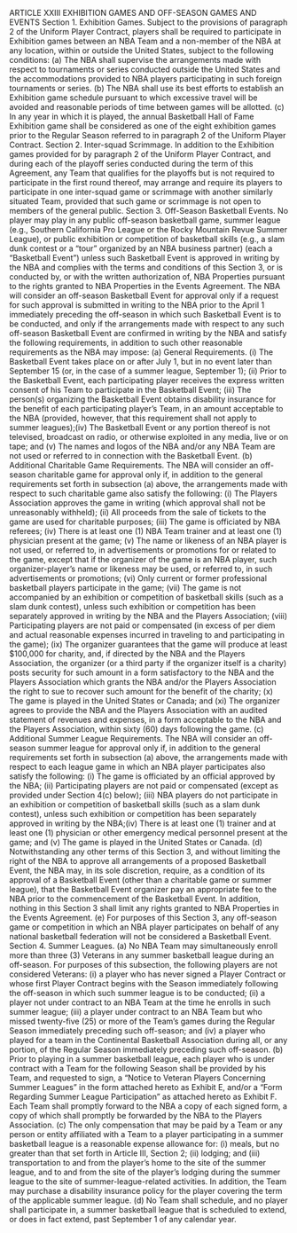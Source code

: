 ARTICLE XXIII
                                   EXHIBITION GAMES AND OFF-SEASON
                                              GAMES AND EVENTS
Section 1.        Exhibition Games.
      Subject to the provisions of paragraph 2 of the Uniform Player Contract, players shall be required to
participate in Exhibition games between an NBA Team and a non-member of the NBA at any location, within or
outside the United States, subject to the following conditions:
      (a) The NBA shall supervise the arrangements made with respect to tournaments or series conducted outside
the United States and the accommodations provided to NBA players participating in such foreign tournaments or
series.
      (b) The NBA shall use its best efforts to establish an Exhibition game schedule pursuant to which excessive
travel will be avoided and reasonable periods of time between games will be allotted.
      (c) In any year in which it is played, the annual Basketball Hall of Fame Exhibition game shall be
considered as one of the eight exhibition games prior to the Regular Season referred to in paragraph 2 of the
Uniform Player Contract.
Section 2.        Inter-squad Scrimmage.
      In addition to the Exhibition games provided for by paragraph 2 of the Uniform Player Contract, and during
each of the playoff series conducted during the term of this Agreement, any Team that qualifies for the playoffs
but is not required to participate in the first round thereof, may arrange and require its players to participate in
one inter-squad game or scrimmage with another similarly situated Team, provided that such game or scrimmage
is not open to members of the general public.
Section 3.        Off-Season Basketball Events.
      No player may play in any public off-season basketball game, summer league (e.g., Southern California Pro
League or the Rocky Mountain Revue Summer League), or public exhibition or competition of basketball skills
(e.g., a slam dunk contest or a "tour" organized by an NBA business partner) (each a "Basketball Event") unless
such Basketball Event is approved in writing by the NBA and complies with the terms and conditions of this
Section 3, or is conducted by, or with the written authorization of, NBA Properties
pursuant to the rights granted to NBA Properties in the Events Agreement. The NBA will consider an off-season
Basketball Event for approval only if a request for such approval is submitted in writing to the NBA prior to the
April 1 immediately preceding the off-season in which such Basketball Event is to be conducted, and only if the
arrangements made with respect to any such off-season Basketball Event are confirmed in writing by the NBA
and satisfy the following requirements, in addition to such other reasonable requirements as the NBA may
impose:
      (a) General Requirements.
            (i)    The Basketball Event takes place on or after July 1, but in no event later than September 15 (or, in
                   the case of a summer league, September 1);
            (ii) Prior to the Basketball Event, each participating player receives the express written consent of his
                   Team to participate in the Basketball Event;
            (iii) The person(s) organizing the Basketball Event obtains disability insurance for the benefit of each
                   participating player's Team, in an amount acceptable to the NBA (provided, however, that this
                   requirement shall not apply to summer leagues);(iv) The Basketball Event or any portion thereof is not televised, broadcast on radio, or otherwise
                 exploited in any media, live or on tape; and
          (v)    The names and logos of the NBA and/or any NBA Team are not used or referred to in connection
                 with the Basketball Event.
     (b) Additional Charitable Game Requirements. The NBA will consider an off-season charitable game for
approval only if, in addition to the general requirements set forth in subsection (a) above, the arrangements made
with respect to such charitable game also satisfy the following:
          (i)    The Players Association approves the game in writing (which approval shall not be unreasonably
                 withheld);
          (ii) All proceeds from the sale of tickets to the game are used for charitable purposes;
          (iii) The game is officiated by NBA referees;
          (iv) There is at least one (1) NBA Team trainer and at least one (1) physician present at the game;
          (v)    The name or likeness of an NBA player is not used, or referred to, in advertisements or
                 promotions for or related to the game, except that if the organizer of the game is an NBA player,
                 such organizer-player's name or likeness may be used, or referred to, in such advertisements or
                 promotions;
          (vi) Only current or former professional basketball players participate in the game;
          (vii) The game is not accompanied by an exhibition or competition of basketball skills (such as a slam
                 dunk contest), unless such exhibition or competition has been separately approved in writing by
                 the NBA and the Players Association;
          (viii) Participating players are not paid or compensated (in excess of per diem and actual reasonable
                 expenses incurred in traveling to and participating in the game);
          (ix) The organizer guarantees that the game will produce at least \$100,000 for charity, and, if directed
                 by the NBA and the Players Association, the organizer (or a third party if the organizer itself is a
                 charity) posts security for such amount in a form satisfactory to the NBA and the Players
                 Association which grants the NBA and/or the Players Association the right to sue to recover such
                 amount for the benefit of the charity;
          (x)    The game is played in the United States or Canada; and
          (xi) The organizer agrees to provide the NBA and the Players Association with an audited statement
                 of revenues and expenses, in a form acceptable to the NBA and the Players Association, within
                 sixty (60) days following the game.
     (c) Additional Summer League Requirements. The NBA will consider an off-season summer league for
approval only if, in addition to the general requirements set forth in subsection (a) above, the arrangements made
with respect to each league game in which an NBA player participates also satisfy the following:
          (i)    The game is officiated by an official approved by the NBA;
          (ii) Participating players are not paid or compensated (except as provided under Section 4(c) below);
          (iii) NBA players do not participate in an exhibition or competition of basketball skills (such as a slam
                 dunk contest), unless such exhibition or competition has been separately approved in writing by
                 the NBA;(iv) There is at least one (1) trainer and at least one (1) physician or other emergency medical
                  personnel present at the game; and
            (v)   The game is played in the United States or Canada.
      (d) Notwithstanding any other terms of this Section 3, and without limiting the right of the NBA to approve
all arrangements of a proposed Basketball Event, the NBA may, in its sole discretion, require, as a condition of
its approval of a Basketball Event (other than a charitable game or summer league), that the Basketball Event
organizer pay an appropriate fee to the NBA prior to the commencement of the Basketball Event. In addition,
nothing in this Section 3 shall limit any rights granted to NBA Properties in the Events Agreement.
      (e) For purposes of this Section 3, any off-season game or competition in which an NBA player participates
on behalf of any national basketball federation will not be considered a Basketball Event.
Section 4.        Summer Leagues.
      (a) No NBA Team may simultaneously enroll more than three (3) Veterans in any summer basketball league
during an off-season. For purposes of this subsection, the following players are not considered Veterans:
            (i)   a player who has never signed a Player Contract or whose first Player Contract begins with the
                  Season immediately following the off-season in which such summer league is to be conducted;
            (ii) a player not under contract to an NBA Team at the time he enrolls in such summer league;
            (iii) a player under contract to an NBA Team but who missed twenty-five (25) or more of the Team's
                  games during the Regular Season immediately preceding such off-season; and
(iv)      a player who played for a team in the Continental Basketball Association during all, or any
portion, of the Regular Season immediately preceding such off-season.
      (b) Prior to playing in a summer basketball league, each player who is under contract with a Team for the
following Season shall be provided by his Team, and requested to sign, a "Notice to Veteran Players Concerning
Summer Leagues" in the form attached hereto as Exhibit E, and/or a "Form Regarding Summer League
Participation" as attached hereto as Exhibit F. Each Team shall promptly forward to the NBA a copy of each
signed form, a copy of which shall promptly be forwarded by the NBA to the Players Association.
      (c) The only compensation that may be paid by a Team or any person or entity affiliated with a Team to a
player                                                 participating                                                 in
a       summer         basketball       league      is      a      reasonable       expense        allowance       for:
(i) meals, but no greater than that set forth in Article III, Section 2; (ii) lodging; and (iii) transportation to and
from the player's home to the site of the summer league, and to and from the site of the player's lodging during
the summer league to the site of summer-league-related activities. In addition, the Team may purchase a disability
insurance policy for the player covering the term of the applicable summer league.
      (d) No Team shall schedule, and no player shall participate in, a summer basketball league that is scheduled
to extend, or does in fact extend, past September 1 of any calendar year.